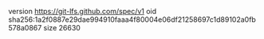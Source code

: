 version https://git-lfs.github.com/spec/v1
oid sha256:1a2f0887e29dae994910faaa4f80004e06df21258697c1d89102a0fb578a0867
size 26630
